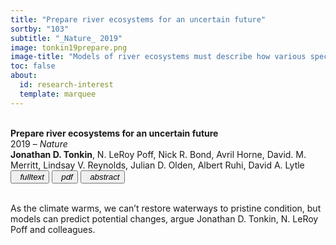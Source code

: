 ```yaml
---
title: "Prepare river ecosystems for an uncertain future"
sortby: "103"
subtitle: "_Nature_ 2019"
image: tonkin19prepare.png
image-title: "Models of river ecosystems must describe how various species react as droughts become more common in a warmer climate over the next 200 years. Models that consider basic biology predict broader changes that linear extrapolations miss."
toc: false
about:
  id: research-interest
  template: marquee
---
```


<br><b>Prepare river ecosystems for an uncertain future</b><br>2019 – <i>Nature</i><br> <b>Jonathan D. Tonkin</b>, N. LeRoy Poff, Nick R. Bond, Avril Horne, David. M. Merritt, Lindsay V. Reynolds, Julian D. Olden, Albert Ruhi, David A. Lytle <br>
</li>
<button type="button" class="btn btn-sm btn-outline-success"> <a target="_blank" href="https://doi.org/10.1038/d41586-019-01877-1" style="text-decoration: none; color:inherit;"> <iconify-icon inline="" icon="ph:link-bold"></iconify-icon><i>&nbsp; fulltext</i></a> </button> <button type="button" class="btn btn-sm btn-outline-danger"> <a target="_blank" href="/assets/papers/tonkin19prepare.pdf" style="text-decoration: none; color:inherit;"> <iconify-icon inline="" icon="fa:file-pdf-o"></iconify-icon><i>&nbsp; pdf</i></a> </button> <button type="button" data-bs-toggle="collapse" data-bs-target="#ref-52" aria-expanded="false" aria-controls="ref-52" class="btn btn-sm btn-outline-info"><i class="bi bi-arrows-expand">&nbsp; abstract</i></button>
<div id="ref-52" class="collapse">
<p class="small">
<br>As the climate warms, we can’t restore waterways to pristine condition, but models can predict potential changes, argue Jonathan D. Tonkin, N. LeRoy Poff and colleagues.
</p>
<br>
</div>


